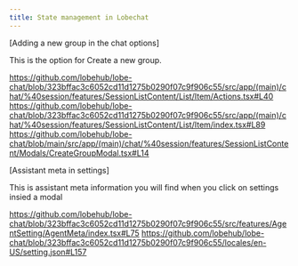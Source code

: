 ```yaml
---
title: State management in Lobechat
---
```


[Adding a new group in the chat options]

This is the option for Create a new group.

https://github.com/lobehub/lobe-chat/blob/323bffac3c6052cd11d1275b0290f07c9f906c55/src/app/(main)/chat/%40session/features/SessionListContent/List/Item/Actions.tsx#L40
https://github.com/lobehub/lobe-chat/blob/323bffac3c6052cd11d1275b0290f07c9f906c55/src/app/(main)/chat/%40session/features/SessionListContent/List/Item/index.tsx#L89
https://github.com/lobehub/lobe-chat/blob/main/src/app/(main)/chat/%40session/features/SessionListContent/Modals/CreateGroupModal.tsx#L14

[Assistant meta in settings]

This is assistant meta information you will find when you click on settings insied a modal

https://github.com/lobehub/lobe-chat/blob/323bffac3c6052cd11d1275b0290f07c9f906c55/src/features/AgentSetting/AgentMeta/index.tsx#L75
https://github.com/lobehub/lobe-chat/blob/323bffac3c6052cd11d1275b0290f07c9f906c55/locales/en-US/setting.json#L157